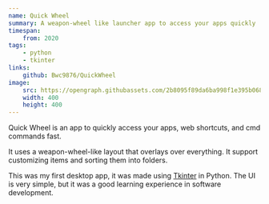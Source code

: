 ```yaml
---
name: Quick Wheel
summary: A weapon-wheel like launcher app to access your apps quickly
timespan:
    from: 2020
tags:
    - python
    - tkinter
links:
    github: Bwc9876/QuickWheel
image:
    src: https://opengraph.githubassets.com/2b8095f89da6ba998f1e395b0681ec3cd33c345367e01f5131425d8a29de8535/Bwc9876/QuickWheel
    width: 400
    height: 400
---
```



Quick Wheel is an app to quickly access your apps, web shortcuts,
and cmd commands fast.

It uses a weapon-wheel-like layout that overlays over everything.
It support customizing items and sorting them into folders.

This was my first desktop app, it was made using
[Tkinter](https://docs.python.org/3/library/tkinter.html) in Python.
The UI is very simple, but it was a good learning experience in software development.
